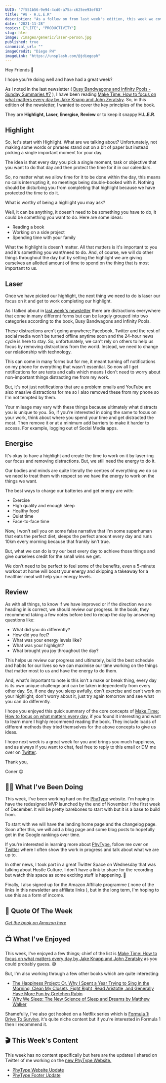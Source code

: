 ```yaml
---
UUID: "7f551b56-9e94-4cd0-a75a-c625ee93ef83"
title: "#8 - H.L.E.R"
description: "As a follow on from last week's edition, this week we cover H.L.E.R, what it stands for and how it can help us achieve more."
date: "2021-11-28"
topics: ["LIFE", "PRODUCTIVITY"]
slug: hler
image: /images/generic/laser-person.jpg
published: true
canonical_url: ""
imageCredit: "Diego PH"
imageLink: "https://unsplash.com/@jdiegoph"
---
```


Hey Friends 👋

I hope you're doing well and have had a great week?

As I noted in the last newsletter ( [Busy Bandwagons and Infinity Pools - Sunday Summaries #7](/newsletter/busy-bandwagons-infinty-pools) ), I have been reading [Make Time: How to focus on what matters every day by Jake Knapp and John Zeratsky](https://www.amazon.co.uk/Make-Time-focus-matters-every/dp/0593079582). So, in this edition of the newsletter, I wanted to cover the key principles of the book.

They are **Highlight, Laser, Energise, Review** or to keep it snappy **H.L.E.R**.

## Highlight

So, let's start with Highlight. What are we talking about? Unfortunately, not making some words or phrases stand out on a bit of paper but instead picking a single important moment for your day.

The idea is that every day you pick a single moment, task or objective that you want to do that day and then protect the time for it in our calendars.

So, no matter what we allow time for it to be done within the day, this means no calls interrupting it, no meetings being double-booked with it. Nothing should be disturbing you from completing that highlight because we have protected the time to do it.

What is worthy of being a highlight you may ask?

Well, it can be anything, it doesn't need to be something you have to do, it could be something you want to do. Here are some ideas:

- Reading a book
- Working on a side project
- Spending time with your family

What the highlight is doesn't matter. All that matters is it's important to you and it's something you want/need to do. And, of course, we will do other things throughout the day but by setting the highlight we are giving ourselves an allotted amount of time to spend on the thing that is most important to us.

## Laser

Once we have picked our highlight, the next thing we need to do is laser our focus on it and get to work completing our highlight.

As I talked about in [last week's newsletter](https://conermurphy.com/newsletter/busy-bandwagons-infinty-pools) there are distractions everywhere that come in many different forms but can be largely grouped into two categories according to the book, Busy Bandwagons and Infinity Pools.

These distractions aren't going anywhere; Facebook, Twitter and the rest of social media won't be turned offline anytime soon and the 24-hour news cycle is here to stay. So, unfortunately, we can't rely on others to help us focus by removing distractions from the world. Instead, we need to change our relationship with technology.

This can come in many forms but for me, it meant turning off notifications on my phone for everything that wasn't essential. So now all I get notifications for are texts and calls which means I don't need to worry about non-important things distracting me from my work.

But, it's not just notifications that are a problem emails and YouTube are also massive distractions for me so I also removed these from my phone so I'm not tempted by them.

Your mileage may vary with these things because ultimately what distracts you is unique to you. So, if you're interested in doing the same to focus on your work, think about where you spend your time and get distracted the most. Then remove it or at a minimum add barriers to make it harder to access. For example, logging out of Social Media apps.

## Energise

It's okay to have a highlight and create the time to work on it by laser-ing our focus and removing distractions. But, we still need the energy to do it.

Our bodies and minds are quite literally the centres of everything we do so we need to treat them with respect so we have the energy to work on the things we want.

The best ways to charge our batteries and get energy are with:

- Exercise
- High quality and enough sleep
- Healthy food
- Quiet time
- Face-to-face time

Now, I won't sell you on some false narrative that I'm some superhuman that eats the perfect diet, sleeps the perfect amount every day and runs 10km every morning because that frankly isn't true.

But, what we can do is try our best every day to achieve those things and give ourselves credit for the small wins we get.

We don't need to be perfect to feel some of the benefits, even a 5-minute workout at home will boost your energy and skipping a takeaway for a healthier meal will help your energy levels.

## Review

As with all things, to know if we have improved or if the direction we are heading in is correct, we should review our progress. In the book, they recommend taking a few notes before bed to recap the day by answering questions like:

- What did you do differently?
- How did you feel?
- What was your energy levels like?
- What was your highlight?
- What brought you joy throughout the day?

This helps us review our progress and ultimately, build the best schedule and habits for our lives so we can maximise our time working on the things that matter most to us and have the energy to do them.

And, what's important to note is this isn't a make or break thing, every day is its own unique challenge and can be taken independently from every other day. So, if one day you sleep awfully, don't exercise and can't work on your highlight; don't worry about it, just try again tomorrow and see what you can do differently.

I hope you enjoyed this quick summary of the core concepts of [Make Time: How to focus on what matters every day](https://www.amazon.co.uk/Make-Time-focus-matters-every/dp/0593079582), if you found it interesting and want to learn more I highly recommend reading the book. They include loads of different methods they tried themselves for the above concepts to give us ideas.

I hope next week is a great week for you and brings you much happiness, and as always if you want to chat, feel free to reply to this email or DM me over on [Twitter](https://twitter.com/MrConerMurphy/).

Thank you,

Coner 😊

## 🏃‍♂️ What I've Been Doing

This week, I've been working hard on the [PhyType](https://phytype.com/) website. I'm hoping to have the redesigned MVP launched by the end of November / the first week of December. It will be pretty barebones to start with but it is a base to build from.

To start with we will have the landing home page and the changelog page. Soon after this, we will add a blog page and some blog posts to hopefully get in the Google rankings over time.

If you're interested in learning more about [PhyType](https://phytype.com/), follow me over on [Twitter](https://twitter.com/MrConerMurphy/) where I often show the work in progress and talk about what we are up to.

In other news, I took part in a great Twitter Space on Wednesday that was talking about Hustle Culture. I don't have a link to share for the recording but watch this space as some exciting stuff is happening. 👀

Finally, I also signed up for the Amazon Affiliate programme ( none of the links in this newsletter are affiliate links ), but in the long term, I'm hoping to use this as a form of income.

## 💬 Quote Of The Week

<BlockQuoteAuthor
  quote="Nobody ever looked at an empty calendar and said, “The best way to spend this time is to cram it full of random meetings!” Nobody ever said, “The most important thing today is everybody else’s whims!” Of course not. That would be crazy. But because of defaults, it’s exactly what we do."
  caption="Quote from Make Time: How to focus on what matters every day by Jake Knapp and John Zeratsky"
/>

_[Get the book on Amazon here](https://www.amazon.co.uk/Make-Time-focus-matters-every/dp/0593079582)_

## 📺 What I've Enjoyed

This week, I've enjoyed a few things; chief of the list is [Make Time: How to focus on what matters every day by Jake Knapp and John Zeratsky](https://www.amazon.co.uk/Make-Time-focus-matters-every/dp/0593079582) as you could probably guess. 😅

But, I'm also working through a few other books which are quite interesting:

- [The Happiness Project: Or, Why I Spent a Year Trying to Sing in the Morning, Clean My Closets, Fight Right, Read Aristotle, and Generally Have More Fun by Gretchen Rubin](https://www.amazon.co.uk/Happiness-Project-Morning-Aristotle-Generally/dp/006158326X)
- [Why We Sleep: The New Science of Sleep and Dreams by Matthew Walker](https://www.amazon.co.uk/Why-We-Sleep-Science-Dreams/dp/B077XKJ3XJ/ref=sr_1_1?keywords=Why+We+sleep&qid=1638131443&qsid=259-0978597-0232805&s=books&sr=1-1&sres=0141983760%2CB08WSHFBF9%2C1717939015%2C0241984432%2C0578653702%2CB09M7BSLG4%2CB09HP82Y2J%2CB084DGWJYB%2C1611854679%2CB095GQGC1X%2CB08TQCY5JJ%2C1509836276%2C9123976977%2CB08DT1C66R%2C1647473497%2CB08244C76V&srpt=ABIS_BOOK)

Shamefully, I've also got hooked on a Netflix series which is [Formula 1: Drive To Survive](https://www.netflix.com/gb/title/80204890), it's quite niche content but if you're interested in Formula 1 then I recommend it.

## 🎬 This Week's Content

This week has no content specifically but here are the updates I shared on Twitter of me working on the [new PhyType Website.](https://phytype.com/)

- [PhyType Website Update](https://twitter.com/MrConerMurphy/status/1463969631488593932)
- [PhyType Footer Update](https://twitter.com/MrConerMurphy/status/1464361158312448003)
